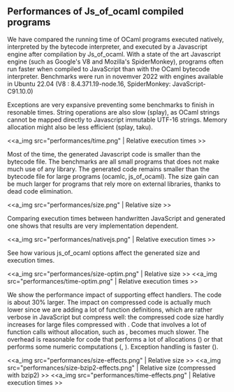 == Performances of Js_of_ocaml compiled programs ==

We have compared the running time of OCaml programs executed natively, interpreted by the bytecode interpreter, and executed by a Javascript engine after compilation by Js_of_ocaml.
With a state of the art Javascript engine (such as Google's V8 and Mozilla's SpiderMonkey), programs often run faster when compiled to JavaScript than with the OCaml bytecode interpreter.
Benchmarks were run in novemver 2022 with engines available in Ubuntu 22.04 (V8 : 8.4.371.19-node.16, SpiderMonkey: JavaScript-C91.10.0)

Exceptions are very expansive preventing some benchmarks to finish in resonable times.
String operations are also slow (splay), as OCaml strings cannot be mapped directly to Javascript immutable UTF-16 strings.
Memory allocation might also be less efficient (splay, taku).

<<a_img src="performances/time.png" | Relative execution times >>

Most of the time, the generated Javascript code is smaller than the bytecode file.  The benchmarks are all small programs that does not make much use of any library.  The generated code remains smaller than the bytecode file for large programs (ocamlc, js_of_ocaml).
The size gain can be much larger for programs that rely more on external libraries, thanks to dead code elimination.

<<a_img src="performances/size.png" | Relative size >>


Comparing execution times between handwritten JavaScript and generated one shows that results are very implementation dependent.

<<a_img src="performances/nativejs.png" | Relative execution times >>

See how various js_of_ocaml options affect the generated size and execution times.

<<a_img src="performances/size-optim.png" | Relative size >>
<<a_img src="performances/time-optim.png" | Relative execution times >>

We show the performance impact of supporting effect handlers. The code
is about 30% larger. The impact on compressed code is actually much lower
since we are adding a lot of function definitions, which are rather
verbose in JavaScript but compress well: the compressed code size
hardly increases for large files compressed with {{{bzip2}}}.
Code that involves a lot of function calls without allocation, such as
{{{fib}}}, becomes much slower. The overhead is reasonable for
code that performs a lot of allocations ({{{hamming}}}) or that
performs some numeric computations ({{{almabench}}}, {{{fft}}}).
Exception handling is faster ({{{boyer}}}).

<<a_img src="performances/size-effects.png" | Relative size >>
<<a_img src="performances/size-bzip2-effects.png" | Relative size (compressed with bzip2) >>
<<a_img src="performances/time-effects.png" | Relative execution times >>

